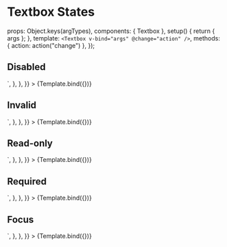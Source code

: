 
<Meta id="vue-textbox-states" title="Vue.js Component/Textbox/States" component={Textbox} argTypes={argTypes} />

# Textbox States

  props: Object.keys(argTypes),
  components: { Textbox },
  setup() {
    return { args };
  },
  template: `<Textbox v-bind="args" @change="action" />`,
  methods: { action: action("change") },
});

## Disabled

<Canvas>
  <Story
    name="Textbox Disabled"
    args={{
      placeholder: "Textbox Disabled",
      name: "textbox-disabled",
      id: "textbox-disabled",
      disabled: true,
    }}
    parameters={{
      docs: {
        source: {
          code: `<Textbox placeholder="Textbox Disabled" name="textbox-disabled" id="textbox-disabled" type="text" :disabled="disabled"/>`,
        },
      },
    }}
  >
    {Template.bind({})}
  </Story>
</Canvas>

## Invalid

<Canvas>
  <Story
    name="Textbox Invalid"
    args={{
      placeholder: "Textbox Invalid",
      name: "textbox-invalid",
      id: "textbox-invalid",
      invalid: true,
    }}
    parameters={{
      docs: {
        source: {
          code: `<Textbox placeholder="Textbox Invalid" name="textbox-invalid" id="textbox-invalid" type="text" :invalid="invalid"/>`,
        },
      },
    }}
  >
    {Template.bind({})}
  </Story>
</Canvas>

## Read-only

<Canvas>
  <Story
    name="Textbox Read-only"
    args={{
      placeholder: "Textbox Read-only",
      name: "textbox-readonly",
      id: "textbox-readonly",
      readonly: true,
      value: "Textbox Read-only",
    }}
    parameters={{
      docs: {
        source: {
          code: `<Textbox placeholder="Textbox Read-only" name="textbox-readonly" id="textbox-readonly" type="text" :readonly="readonly"/>`,
        },
      },
    }}
  >
    {Template.bind({})}
  </Story>
</Canvas>

## Required

<Canvas>
  <Story
    name="Textbox Required"
    args={{
      placeholder: "Textbox Required",
      name: "textbox-required",
      id: "textbox-required",
      required: true,
      modelValue: "",
    }}
    parameters={{
      docs: {
        source: {
          code: `<Textbox placeholder="Textbox Required" name="textbox-required" id="textbox-required" type="text" :required="required"/>`,
        },
      },
    }}
  >
    {Template.bind({})}
  </Story>
</Canvas>

## Focus

<Canvas>
  <Story
    name="Textbox Focus"
    args={{
      placeholder: "Textbox Focus",
      name: "textbox-focus",
      id: "textbox-focus",
    }}
    parameters={{
      pseudo: { focus: true },
      docs: {
        source: {
          code: `<Textbox placeholder="Textbox Focus" name="textbox-focus" id="textbox-focus" type="text"/>`,
        },
      },
    }}
  >
    {Template.bind({})}
  </Story>
</Canvas>
